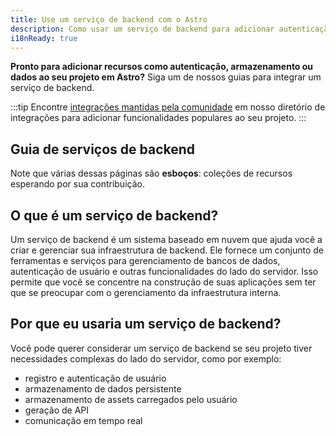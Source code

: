 ```yaml
---
title: Use um serviço de backend com o Astro
description: Como usar um serviço de backend para adicionar autenticação, armazenamento e dados
i18nReady: true
---
```


**Pronto para adicionar recursos como autenticação, armazenamento ou dados ao seu projeto em Astro?** Siga um de nossos guias para integrar um serviço de backend.

:::tip
Encontre [integrações mantidas pela comunidade](https://astro.build/integrations/) em nosso diretório de integrações para adicionar funcionalidades populares ao seu projeto.
:::

## Guia de serviços de backend

Note que várias dessas páginas são **esboços**: coleções de recursos esperando por sua contribuição.

<BackendGuidesNav />

## O que é um serviço de backend?

Um serviço de backend é um sistema baseado em nuvem que ajuda você a criar e gerenciar sua infraestrutura de backend. Ele fornece um conjunto de ferramentas e serviços para gerenciamento de bancos de dados, autenticação de usuário e outras funcionalidades do lado do servidor. Isso permite que você se concentre na construção de suas aplicações sem ter que se preocupar com o gerenciamento da infraestrutura interna.

## Por que eu usaria um serviço de backend?

Você pode querer considerar um serviço de backend se seu projeto tiver necessidades complexas do lado do servidor, como por exemplo:
- registro e autenticação de usuário
- armazenamento de dados persistente
- armazenamento de assets carregados pelo usuário
- geração de API
- comunicação em tempo real

